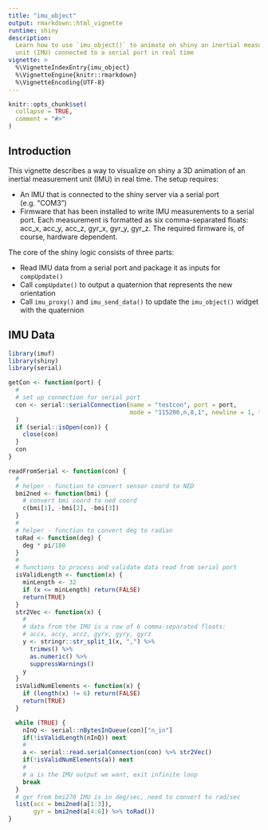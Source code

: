 ```yaml
---
title: "imu_object"
output: rmarkdown::html_vignette
runtime: shiny
description:
  Learn how to use `imu_object()` to animate on shiny an inertial measurement 
  unit (IMU) connected to a serial port in real time 
vignette: >
  %\VignetteIndexEntry{imu_object}
  %\VignetteEngine{knitr::rmarkdown}
  %\VignetteEncoding{UTF-8}
---
```


```r
knitr::opts_chunk$set(
  collapse = TRUE,
  comment = "#>"
)
```

## Introduction

This vignette describes a way to visualize on shiny a 3D animation of an inertial measurement unit (IMU) in real time. The setup requires:

* An IMU that is connected to the shiny server via a serial port (e.g. "COM3")
* Firmware that has been installed to write IMU measurements to a serial port. Each measurement is formatted as six comma-separated floats: acc_x, acc_y, acc_z, gyr_x, gyr_y, gyr_z. The required firmware is, of course, hardware dependent.

The core of the shiny logic consists of three parts:

* Read IMU data from a serial port and package it as inputs for `compUpdate()`
* Call `compUpdate()` to output a quaternion that represents the new orientation
* Call `imu_proxy()` and `imu_send_data()` to update the `imu_object()` widget with the quaternion

## IMU Data



```r
library(imuf)
library(shiny)
library(serial)

getCon <- function(port) {
  #
  # set up connection for serial port
  con <- serial::serialConnection(name = "testcon", port = port,
                                  mode = "115200,n,8,1", newline = 1, translation = "crlf"
  )
  if (serial::isOpen(con)) {
    close(con)
  }
  con
}

readFromSerial <- function(con) {
  #
  # helper - function to convert sensor coord to NED
  bmi2ned <- function(bmi) {
    # convert bmi coord to ned coord
    c(bmi[1], -bmi[2], -bmi[3])
  }
  #
  # helper - function to convert deg to radian
  toRad <- function(deg) {
    deg * pi/180
  }
  #
  # functions to process and validate data read from serial port
  isValidLength <- function(x) {
    minLength <- 32
    if (x <= minLength) return(FALSE)
    return(TRUE)
  }
  str2Vec <- function(x) {
    #
    # data from the IMU is a row of 6 comma-separated floats:
    # accx, accy, accz, gyrx, gyry, gyrz
    y <- stringr::str_split_1(x, ",") %>%
      trimws() %>%
      as.numeric() %>%
      suppressWarnings()
    y
  }
  isValidNumElements <- function(x) {
    if (length(x) != 6) return(FALSE)
    return(TRUE)
  }

  while (TRUE) {
    nInQ <- serial::nBytesInQueue(con)["n_in"]
    if(!isValidLength(nInQ)) next
    #
    a <- serial::read.serialConnection(con) %>% str2Vec()
    if(!isValidNumElements(a)) next
    #
    # a is the IMU output we want, exit infinite loop
    break
  }
  # gyr from bmi270 IMU is in deg/sec, need to convert to rad/sec
  list(acc = bmi2ned(a[1:3]),
       gyr = bmi2ned(a[4:6]) %>% toRad())
}
```
